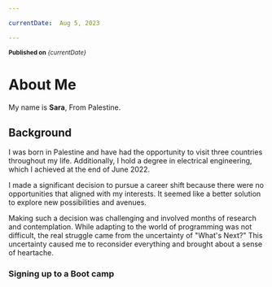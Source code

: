 ```yaml
---

currentDate:  Aug 5, 2023

---
```


<sub> **Published on** *{currentDate}*</sub>


# About Me

My name is  **Sara**, From Palestine.

## Background

I was born in Palestine and have had the opportunity to visit three countries throughout my life. Additionally, I hold a degree in electrical engineering, which I achieved at the end of June 2022.


 I made a significant decision to pursue a career shift because there were no opportunities that aligned with my interests. It seemed like a better solution to explore new possibilities and avenues. 

Making such a decision was challenging and involved months of research and contemplation. While adapting to the world of programming was not difficult, the real struggle came from the uncertainty of "What's Next?" This uncertainty caused me to reconsider everything and brought about a sense of heartache.

### Signing up to a Boot camp
